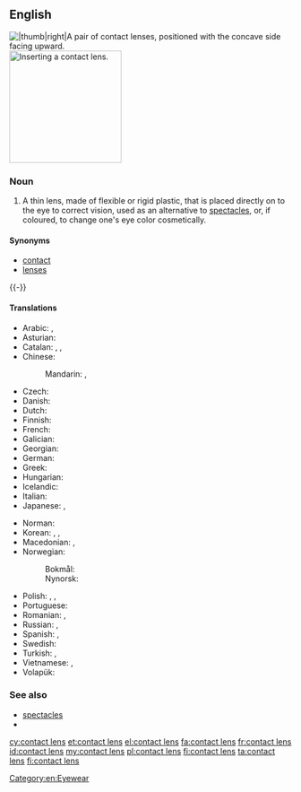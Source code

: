 ==English==
[[File:Contactlenzen Confortissimo.JPG||thumb|right|A pair of contact lenses, positioned with the concave side facing upward.]]
[[Image:Contact Lens Ayala.jpg|thumb|200px|Inserting a contact lens.]]

===Noun===
{{en-noun|head=[[contact]] [[lens]]|contact lenses}}

# A thin lens, made of flexible or rigid plastic, that is placed directly on to the eye to correct vision, used as an alternative to [[spectacles]], or, if coloured, to change one's eye color cosmetically.

====Synonyms====
* [[contact]]
* [[lens]]es

{{-}}

====Translations====
{{trans-top|thin lens placed directly on the eye}}
* Arabic: {{t|ar|عدسَة لاقصَة|f}}, {{t|ar|عَدَسَة|f}}
* Asturian: {{t|ast|lentilla|f}}
* Catalan: {{t|ca|lent de contacte|f}}, {{t|ca|lentilla|f}}, {{t|ca|lentícula|f}}
* Chinese:
*: Mandarin: {{t+|cmn|隱形眼鏡|sc=Hani}}, {{t|cmn|隱形眼镜|tr=yǐnxíng yǎnjìng|sc=Hani}}
* Czech: {{t|cs|kontaktní čočka|f}}
* Danish: {{t+|da|kontaktlinse|c}}
* Dutch: {{t+|nl|contactlens|f}}
* Finnish: {{t+|fi|piilolinssi}}
* French: {{t+|fr|lentille de contact|f}}
* Galician: {{t|gl|lente de contacto|f}}
* Georgian: {{t|ka|კონტაქტური ლინზა}}
* German: {{t+|de|Kontaktlinse|f}}
* Greek: {{t+|el|φακός επαφής|m}}
* Hungarian: {{t+|hu|kontaktlencse}}
* Icelandic: {{t|is|augnlinsa|f}}
* Italian: {{t|it|lente a contatto|f}}
* Japanese: {{t|ja|コンタクトレンズ|tr=kontakuto renzu}}, {{t|ja|コンタクト|tr=kontakuto|sc=Jpan}}
{{trans-mid}}
* Norman: {{t|nrf|cricot d'contact|m}}
* Korean: {{t|ko|콘택트 렌즈|sc=Kore}}, {{t+|ko|렌즈|sc=Kore}}, {{t|ko|콘택트|sc=Kore}}
* Macedonian: {{t|mk|контактна леќа|f|tr=kóntaktna léḱa}}, {{t|mk|контактни леќи|p|tr=kóntaktni léḱi}}
* Norwegian:
*: Bokmål: {{t|nb|kontaktlinse|m|f}}
*: Nynorsk: {{t|nn|kontaktlinse|f}}
* Polish: {{t+|pl|szkło kontaktowe|n}}, {{t+|pl|soczewka kontaktowa|f}}, {{t+|pl|kontakt|m-in}} {{qualifier|colloquial}}
* Portuguese: {{t+|pt|lente de contato|f}}
* Romanian: {{t+|ro|lentilă de contact|f}}, {{t|ro|lentile de contact|f-p}}
* Russian: {{t|ru|конта́ктная ли́нза|f}}, {{t+|ru|ли́нза|f}}
* Spanish: {{t|es|lentilla|f}}, {{t|es|lente de contacto|m}}
* Swedish: {{t+|sv|kontaktlins|c}}
* Turkish: {{t+|tr|lens}}, {{t|tr|kontakt lens}}
* Vietnamese: {{t|vi|kính áp tròng}}, {{t|vi|kính sát tròng}}
* Volapük: {{t|vo|kontagalentül}}
{{trans-bottom}}

===See also===
* [[spectacles]]
* {{projectlink|wikipedia}}

[[Category:en:Eyewear]]

[[cy:contact lens]]
[[et:contact lens]]
[[el:contact lens]]
[[fa:contact lens]]
[[fr:contact lens]]
[[id:contact lens]]
[[my:contact lens]]
[[pl:contact lens]]
[[fi:contact lens]]
[[ta:contact lens]]
[[fi:contact lens]]